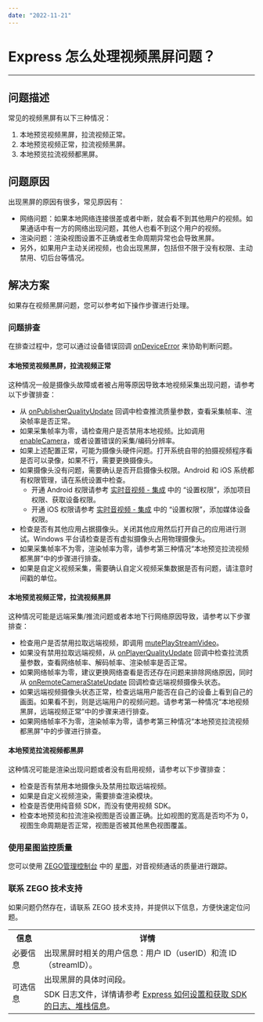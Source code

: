 ```yaml
---
date: "2022-11-21"
---
```

# Express 怎么处理视频黑屏问题？

- - -

## 问题描述


常见的视频黑屏有以下三种情况：

1. 本地预览视频黑屏，拉流视频正常。
2. 本地预览视频正常，拉流视频黑屏。
3. 本地预览拉流视频都黑屏。


## 问题原因

出现黑屏的原因有很多，常见原因有：

* 网络问题：如果本地网络连接很差或者中断，就会看不到其他用户的视频。如果通话中有一方的网络出现问题，其他人也看不到这个用户的视频。
* 渲染问题：渲染视图设置不正确或者生命周期异常也会导致黑屏。
* 另外，如果用户主动关闭视频，也会出现黑屏，包括但不限于没有权限、主动禁用、切后台等情况。



## 解决方案


如果存在视频黑屏问题，您可以参考如下操作步骤进行处理。


### 问题排查

<Note title="说明">



在排查过程中，您可以通过设备错误回调 [onDeviceError](https://doc-zh.zego.im/article/api?doc=Express_Video_SDK_API~Java_android~class~im-zego-zegoexpress-callback-i-zego-event-handler&jumpType=route#on-device-error) 来协助判断问题。

</Note>





#### 本地预览视频黑屏，拉流视频正常

这种情况一般是摄像头故障或者被占用等原因导致本地视频采集出现问题，请参考以下步骤排查：

* 从 [onPublisherQualityUpdate](https://doc-zh.zego.im/article/api?doc=Express_Video_SDK_API~Java_android~class~im-zego-zegoexpress-callback-i-zego-event-handler&jumpType=route#on-publisher-quality-update) 回调中检查推流质量参数，查看采集帧率、渲染帧率是否正常。
* 如果采集帧率为零，请检查用户是否禁用本地视频。比如调用 [enableCamera](https://doc-zh.zego.im/article/api?doc=Express_Video_SDK_API~Java_android~class~im-zego-zegoexpress-zego-express-engine&jumpType=route#enable-camera)，或者设置错误的采集/编码分辨率。
* 如果上述配置正常，可能为摄像头硬件问题。打开系统自带的拍摄视频程序看是否可以录像，如果不行，需要更换摄像头。
* 如果摄像头没有问题，需要确认是否开启摄像头权限。Android 和 iOS 系统都有权限管理，请在系统设置中检查。
    * 开通 Android 权限请参考 [实时音视频 - 集成](https://doc-zh.zego.im/article/195) 中的 “设置权限”，添加项目权限、获取设备权限。
    * 开通 iOS 权限请参考 [实时音视频 - 集成](/real-time-video-ios-oc/quick-start/integrating-sdk) 中的 “设置权限”，添加媒体设备权限。
* 检查是否有其他应用占据摄像头。关闭其他应用然后打开自己的应用进行测试。Windows 平台请检查是否有虚拟摄像头占用物理摄像头。
* 如果采集帧率不为零，渲染帧率为零，请参考第三种情况“本地预览拉流视频都黑屏”中的步骤进行排查。
* 如果是自定义视频采集，需要确认自定义视频采集数据是否有问题，请注意时间戳的单位。



#### 本地预览视频正常，拉流视频黑屏

这种情况可能是远端采集/推流问题或者本地下行网络原因导致，请参考以下步骤排查：

* 检查用户是否禁用拉取远端视频，即调用 [mutePlayStreamVideo](https://doc-zh.zego.im/article/api?doc=Express_Video_SDK_API~Java_android~class~im-zego-zegoexpress-zego-express-engine&jumpType=route#mute-play-stream-video)。
* 如果没有禁用拉取远端视频，从 [onPlayerQualityUpdate](https://doc-zh.zego.im/article/api?doc=Express_Video_SDK_API~Java_android~class~im-zego-zegoexpress-callback-i-zego-event-handler&jumpType=route#on-player-quality-update) 回调中检查拉流质量参数，查看网络帧率、解码帧率、渲染帧率是否正常。
* 如果网络帧率为零，建议更换网络查看是否还存在问题来排除网络原因，同时从 [onRemoteCameraStateUpdate](https://doc-zh.zego.im/article/api?doc=Express_Video_SDK_API~Java_android~class~im-zego-zegoexpress-callback-i-zego-event-handler&jumpType=route#on-remote-camera-state-update) 回调检查远端视频摄像头状态。
* 如果远端视频摄像头状态正常，检查远端用户能否在自己的设备上看到自己的画面。如果看不到，则是远端用户的视频问题。请参考第一种情况“本地视频黑屏，远端视频正常”中的步骤来进行排查。
* 如果网络帧率不为零，渲染帧率为零，请参考第三种情况“本地预览拉流视频都黑屏”中的步骤进行排查。


#### 本地预览拉流视频都黑屏

这种情况可能是渲染出现问题或者没有启用视频，请参考以下步骤排查：

* 检查是否有禁用本地摄像头及禁用拉取远端视频。
* 如果是自定义视频渲染，需要排查渲染模块。
* 检查是否使用纯音频 SDK，而没有使用视频 SDK。
* 检查本地预览和拉流渲染视图是否设置正确。比如视图的宽高是否均不为 0，视图生命周期是否正常，视图是否被其他黑色视图覆盖。



### 使用星图监控质量

您可以使用 [ZEGO管理控制台](https://console.zego.im/) 中的 [星图](https://console.zego.im)，对音视频通话的质量进行跟踪。

### 联系 ZEGO 技术支持

如果问题仍然存在，请联系 ZEGO 技术支持，并提供以下信息，方便快速定位问题。


<table>
  
  <tbody><tr>
    <th>信息</th>
    <th>详情</th>
  </tr>
  <tr>
    <td>必要信息</td>
    <td>出现黑屏时相关的用户信息：用户 ID（userID）和流 ID（streamID）。</td>
  </tr>
  <tr>
    <td rowspan="2">可选信息</td>
    <td>出现黑屏的具体时间段。</td>
  </tr>
  <tr>
    <td>SDK 日志文件，详情请参考 <a target="_blank" href="http://doc-zh.zego.im/faq/express_sdkLog?product=ExpressVideo&platform=all">Express 如何设置和获取 SDK 的日志、堆栈信息</a>。</td>
  </tr>
</tbody></table>
